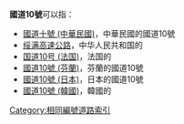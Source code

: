 '''國道10號'''可以指：
*[[國道十號_(中華民國)|國道十號 (中華民國)]]，中華民國的國道10號
*[[绥满高速公路|绥满高速公路]]，中华人民共和国的{{China Expwy Name|G10|}}
*[[国道10号_(法国)|国道10号 (法国)]]，法国的{{link-fr|国道10号 (法国)|Route nationale 10 (France)}}
*[[國道10號_(芬蘭)|國道10號 (芬蘭)]]，芬蘭的國道10號
*[[國道10號_(日本)|國道10號 (日本)]]，日本的國道10號
*[[國道10號_(韓國)|國道10號 (韓國)]]，韓國的{{link-ko|國道10號 (韓國)|국도 제10호선 (대한민국)}}

{{Roadindex}}
[[Category:相同編號道路索引|Category:相同編號道路索引]]